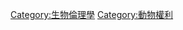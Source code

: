 {{Cat main|動物福利}}
{{Commons cat|Animal welfare}}
[[Category:生物倫理學|Category:生物倫理學]]
[[Category:動物權利|Category:動物權利]]